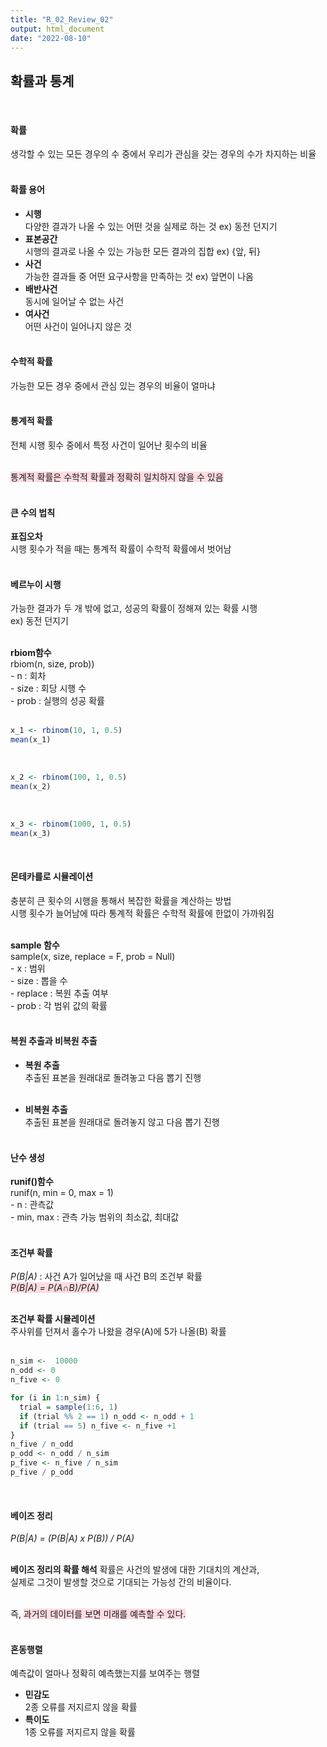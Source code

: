 ```yaml
---
title: "R_02_Review_02"
output: html_document
date: "2022-08-10"
---
```

## **확률과 통계**
\

#### **확률** 
생각할 수 있는 모든 경우의 수 중에서 우리가 관심을 갖는 경우의 수가 차지하는 비율 \
\

#### **확률 용어**
- **시행** \
  다양한 결과가 나올 수 있는 어떤 것을 실제로 하는 것 ex) 동전 던지기\
- **표본공간** \
  시행의 결과로 나올 수 있는 가능한 모든 결과의 집합 ex) {앞, 뒤} \
- **사건** \
  가능한 결과들 중 어떤 요구사항을 만족하는 것 ex) 앞면이 나옴
- **배반사건** \
  동시에 일어날 수 없는 사건
- **여사건** \
  어떤 사건이 일어나지 않은 것 \
\

#### **수학적 확률** \
가능한 모든 경우 중에서 관심 있는 경우의 비율이 얼마냐 \
\

#### **통계적 확률** \
전체 시행 횟수 중에서 특정 사건이 일어난 횟수의 비율 \
\

<span style='background-color:#ffdce0'>통계적 확률은 수학적 확률과 정확히 일치하지 않을 수 있음</span> \
\

#### **큰 수의 법칙** \
**표집오차** \
시행 횟수가 적을 때는 통계적 확률이 수학적 확률에서 벗어남 \
\

#### **베르누이 시행** \
가능한 결과가 두 개 밖에 없고, 성공의 확률이 정해져 있는 확률 시행 \
ex) 동전 던지기 \
\

**rbiom함수** \
rbiom(n, size, prob)) \
- n : 회차 \
- size : 회당 시행 수 \
- prob : 실행의 성공 확률 \
\
```r
x_1 <- rbinom(10, 1, 0.5)
mean(x_1)
```
\
```r
x_2 <- rbinom(100, 1, 0.5)
mean(x_2)
```
\
```r
x_3 <- rbinom(1000, 1, 0.5)
mean(x_3)
```
\

#### **몬테카를로 시뮬레이션** \
충분히 큰 횟수의 시행을 통해서 복잡한 확률을 계산하는 방법 \
시행 횟수가 늘어남에 따라 통계적 확률은 수학적 확률에 한없이 가까워짐 \
\

**sample 함수** \
sample(x, size, replace = F, prob = Null) \
- x : 범위 \
- size : 뽑을 수 \
- replace : 복원 추출 여부 \
- prob : 각 범위 값의 확률 \
\

#### **복원 추출과 비복원 추출** \

- **복원 추출** \
추출된 표본을 원래대로 돌려놓고 다음 뽑기 진행 \
\

- **비복원 추출** \
추출된 표본을 원래대로 돌려놓지 않고 다음 뽑기 진행 \
\

#### **난수 생성** \
**runif()함수** \
runif(n, min = 0, max = 1)\
- n : 관측값 \
- min, max : 관측 가능 범위의 최소값, 최대값 \
\

#### **조건부 확률**
*P(B|A)* : 사건 A가 일어났을 때 사건 B의 조건부 확률 \
<span style='background-color:#ffdce0'>*P(B|A) = P(A∩B)/P(A)*</span> \
\

**조건부 확률 시뮬레이션** \
주사위를 던져서 홀수가 나왔을 경우(A)에 5가 나올(B) 확률 \
\

```r
n_sim <-  10000
n_odd <- 0
n_five <- 0

for (i in 1:n_sim) {
  trial = sample(1:6, 1)
  if (trial %% 2 == 1) n_odd <- n_odd + 1
  if (trial == 5) n_five <- n_five +1
}
n_five / n_odd
p_odd <- n_odd / n_sim
p_five <- n_five / n_sim
p_five / p_odd
```
\

#### **베이즈 정리** \
*P(B|A) = (P(B|A) x P(B)) / P(A)* \
\

**베이즈 정리의 확률 해석**
확률은 사건의 발생에 대한 기대치의 계산과, \
실제로 그것이 발생할 것으로 기대되는 가능성 간의 비율이다. \
\

즉, <span style='background-color:#ffdce0'>과거의 데이터를 보면 미래를 예측할 수 있다.</span> \
\

#### **혼동행렬** \
예측값이 얼마나 정확히 예측했는지를 보여주는 행렬 \

- **민감도** \
2종 오류를 저지르지 않을 확률 \
- **특이도** \
1종 오류를 저지르지 않을 확률 \
\